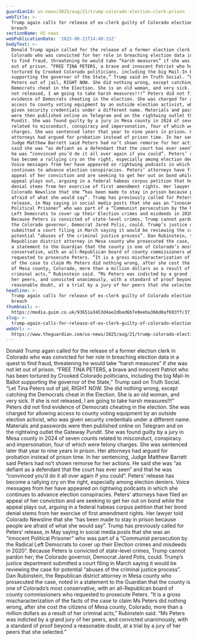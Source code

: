 ```yaml
---
guardianId: us-news/2025/aug/21/trump-colorado-election-clerk-prison
webTitle: >-
  Trump again calls for release of ex-clerk guilty of Colorado election data
  breach
sectionName: US news
webPublicationDate: '2025-08-21T14:40:15Z'
bodyText: >-
  Donald Trump again called for the release of a former election clerk in
  Colorado who was convicted for her role in breaching election data in a quest
  to find fraud, threatening he would take “harsh measures” if she was not let
  out of prison. “FREE TINA PETERS, a brave and innocent Patriot who has been
  tortured by Crooked Colorado politicians, including the big Mail-In Ballot
  supporting the governor of the State,” Trump said on Truth Social. “Let Tina
  Peters out of jail, RIGHT NOW. She did nothing wrong, except catching the
  Democrats cheat in the Election. She is an old woman, and very sick. If she is
  not released, I am going to take harsh measures!!!” Peters did not find
  evidence of Democrats cheating in the election. She was charged for allowing
  access to county voting equipment by an outside election activist, who was
  given security credentials under a different name. Materials and passwords
  were then published online on Telegram and on the rightwing outlet the Gateway
  Pundit. She was found guilty by a jury in Mesa county in 2024 of seven counts
  related to misconduct, conspiracy and impersonation, four of which were felony
  charges. She was sentenced later that year to nine years in prison. Her
  attorneys had argued for probation instead of prison time. In her sentencing,
  Judge Matthew Barrett said Peters had no’t shown remorse for her actions. He
  said she was “as defiant as a defendant that the court has ever seen” and that
  he was “convinced you’d do it all over again if you could”. Peters’ release
  has become a rallying cry on the right, especially among election deniers.
  Voice messages from her have appeared on rightwing podcasts in which she
  continues to advance election conspiracies. Peters’ attorneys have filed an
  appeal of her conviction and are seeking to get her out on bond while the
  appeal plays out, arguing in a federal habeas corpus petition that her bond
  denial stems from her exercise of first amendment rights. Her lawyer told
  Colorado Newsline that she “has been made to stay in prison because people are
  afraid of what she would say”. Trump has previously called for Peters’
  release, in May saying in social media posts that she was an “innocent
  Political Prisoner” who was part of a “Communist persecution by the Radical
  Left Democrats to cover up their Election crimes and misdeeds in 2020”.
  Because Peters is convicted of state-level crimes, Trump cannot pardon her;
  the Colorado governor, Democrat Jared Polis, could. Trump’s justice department
  submitted a court filing in March saying it would be reviewing the case for
  potential “abuses of the criminal justice process”. Dan Rubinstein, the
  Republican district attorney in Mesa county who prosecuted the case, noted in
  a statement to the Guardian that the county is one of Colorado’s most
  conservative, with an all-Republican board of county commissioners who
  requested to prosecute Peters. “It is a gross mischaracterization of the facts
  of the case to claim Ms Peters did nothing wrong, after she cost the citizens
  of Mesa county, Colorado, more than a million dollars as a result of her
  criminal acts,” Rubinstein said. “Ms Peters was indicted by a grand jury of
  her peers, and convicted unanimously, with a standard of proof beyond a
  reasonable doubt, at a trial by a jury of her peers that she selected.”
headline: >-
  Trump again calls for release of ex-clerk guilty of Colorado election data
  breach
thumbnail: >-
  https://media.guim.co.uk/93651a3453d4ae2dbad6b7e8eeba366d0af693ff/37_0_1929_1543/500.jpg
slug: >-
  trump-again-calls-for-release-of-ex-clerk-guilty-of-colorado-election-data-breach
webUrl: >-
  https://www.theguardian.com/us-news/2025/aug/21/trump-colorado-election-clerk-prison
---
```

Donald Trump again called for the release of a former election clerk in Colorado who was convicted for her role in breaching election data in a quest to find fraud, threatening he would take “harsh measures” if she was not let out of prison. “FREE TINA PETERS, a brave and innocent Patriot who has been tortured by Crooked Colorado politicians, including the big Mail-In Ballot supporting the governor of the State,” Trump said on Truth Social. “Let Tina Peters out of jail, RIGHT NOW. She did nothing wrong, except catching the Democrats cheat in the Election. She is an old woman, and very sick. If she is not released, I am going to take harsh measures!!!” Peters did not find evidence of Democrats cheating in the election. She was charged for allowing access to county voting equipment by an outside election activist, who was given security credentials under a different name. Materials and passwords were then published online on Telegram and on the rightwing outlet the Gateway Pundit. She was found guilty by a jury in Mesa county in 2024 of seven counts related to misconduct, conspiracy and impersonation, four of which were felony charges. She was sentenced later that year to nine years in prison. Her attorneys had argued for probation instead of prison time. In her sentencing, Judge Matthew Barrett said Peters had no’t shown remorse for her actions. He said she was “as defiant as a defendant that the court has ever seen” and that he was “convinced you’d do it all over again if you could”. Peters’ release has become a rallying cry on the right, especially among election deniers. Voice messages from her have appeared on rightwing podcasts in which she continues to advance election conspiracies. Peters’ attorneys have filed an appeal of her conviction and are seeking to get her out on bond while the appeal plays out, arguing in a federal habeas corpus petition that her bond denial stems from her exercise of first amendment rights. Her lawyer told Colorado Newsline that she “has been made to stay in prison because people are afraid of what she would say”. Trump has previously called for Peters’ release, in May saying in social media posts that she was an “innocent Political Prisoner” who was part of a “Communist persecution by the Radical Left Democrats to cover up their Election crimes and misdeeds in 2020”. Because Peters is convicted of state-level crimes, Trump cannot pardon her; the Colorado governor, Democrat Jared Polis, could. Trump’s justice department submitted a court filing in March saying it would be reviewing the case for potential “abuses of the criminal justice process”. Dan Rubinstein, the Republican district attorney in Mesa county who prosecuted the case, noted in a statement to the Guardian that the county is one of Colorado’s most conservative, with an all-Republican board of county commissioners who requested to prosecute Peters. “It is a gross mischaracterization of the facts of the case to claim Ms Peters did nothing wrong, after she cost the citizens of Mesa county, Colorado, more than a million dollars as a result of her criminal acts,” Rubinstein said. “Ms Peters was indicted by a grand jury of her peers, and convicted unanimously, with a standard of proof beyond a reasonable doubt, at a trial by a jury of her peers that she selected.”
